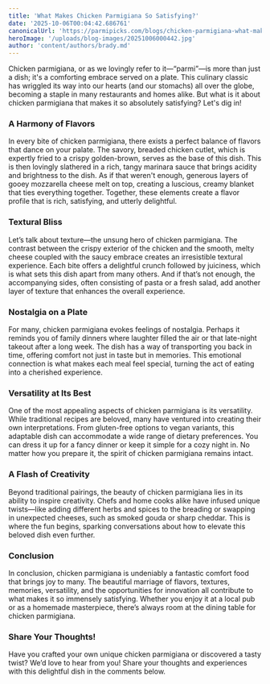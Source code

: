 ```yaml
---
title: 'What Makes Chicken Parmigiana So Satisfying?'
date: '2025-10-06T00:04:42.686761'
canonicalUrl: 'https://parmipicks.com/blogs/chicken-parmigiana-what-makes-it-so-satisfying.mdx'
heroImage: '/uploads/blog-images/20251006000442.jpg'
author: 'content/authors/brady.md'
---
```


Chicken parmigiana, or as we lovingly refer to it—“parmi”—is more than just a dish; it's a comforting embrace served on a plate. This culinary classic has wriggled its way into our hearts (and our stomachs) all over the globe, becoming a staple in many restaurants and homes alike. But what is it about chicken parmigiana that makes it so absolutely satisfying? Let's dig in!

### A Harmony of Flavors
In every bite of chicken parmigiana, there exists a perfect balance of flavors that dance on your palate. The savory, breaded chicken cutlet, which is expertly fried to a crispy golden-brown, serves as the base of this dish. This is then lovingly slathered in a rich, tangy marinara sauce that brings acidity and brightness to the dish. As if that weren't enough, generous layers of gooey mozzarella cheese melt on top, creating a luscious, creamy blanket that ties everything together. Together, these elements create a flavor profile that is rich, satisfying, and utterly delightful.

### Textural Bliss
Let’s talk about texture—the unsung hero of chicken parmigiana. The contrast between the crispy exterior of the chicken and the smooth, melty cheese coupled with the saucy embrace creates an irresistible textural experience. Each bite offers a delightful crunch followed by juiciness, which is what sets this dish apart from many others. And if that’s not enough, the accompanying sides, often consisting of pasta or a fresh salad, add another layer of texture that enhances the overall experience.

### Nostalgia on a Plate
For many, chicken parmigiana evokes feelings of nostalgia. Perhaps it reminds you of family dinners where laughter filled the air or that late-night takeout after a long week. The dish has a way of transporting you back in time, offering comfort not just in taste but in memories. This emotional connection is what makes each meal feel special, turning the act of eating into a cherished experience.

### Versatility at Its Best
One of the most appealing aspects of chicken parmigiana is its versatility. While traditional recipes are beloved, many have ventured into creating their own interpretations. From gluten-free options to vegan variants, this adaptable dish can accommodate a wide range of dietary preferences. You can dress it up for a fancy dinner or keep it simple for a cozy night in. No matter how you prepare it, the spirit of chicken parmigiana remains intact.

### A Flash of Creativity
Beyond traditional pairings, the beauty of chicken parmigiana lies in its ability to inspire creativity. Chefs and home cooks alike have infused unique twists—like adding different herbs and spices to the breading or swapping in unexpected cheeses, such as smoked gouda or sharp cheddar. This is where the fun begins, sparking conversations about how to elevate this beloved dish even further.

### Conclusion
In conclusion, chicken parmigiana is undeniably a fantastic comfort food that brings joy to many. The beautiful marriage of flavors, textures, memories, versatility, and the opportunities for innovation all contribute to what makes it so immensely satisfying. Whether you enjoy it at a local pub or as a homemade masterpiece, there’s always room at the dining table for chicken parmigiana.

### Share Your Thoughts!
Have you crafted your own unique chicken parmigiana or discovered a tasty twist? We’d love to hear from you! Share your thoughts and experiences with this delightful dish in the comments below.
